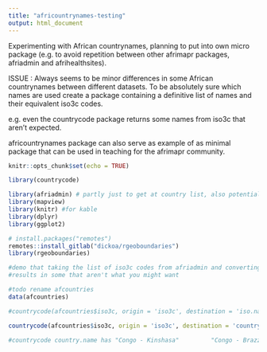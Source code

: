 ```yaml
---
title: "africountrynames-testing"
output: html_document
---
```


Experimenting with African countrynames, planning to put into own micro package (e.g. to avoid repetition between other afrimapr packages, afriadmin and afrihealthsites).

ISSUE :
Always seems to be minor differences in some African countrynames between different datasets. To be absolutely sure which names are used create a package containing a definitive list of names and their equivalent iso3c codes.

e.g. even the countrycode package returns some names from iso3c that aren't expected.

africountrynames package can also serve as example of as minimal package that can be used in teaching for the afrimapr community.


```r
knitr::opts_chunk$set(echo = TRUE)

library(countrycode)

library(afriadmin) # partly just to get at country list, also potential to compare with other boundaries
library(mapview)
library(knitr) #for kable
library(dplyr)
library(ggplot2)

# install.packages("remotes")
remotes::install_gitlab("dickoa/rgeoboundaries")
library(rgeoboundaries)

```


```r


#demo that taking the list of iso3c codes from afriadmin and converting them with package countrycode to names
#results in some that aren't what you might want

#todo rename afcountries
data(afcountries)

#countrycode(afcountries$iso3c, origin = 'iso3c', destination = 'iso.name')

countrycode(afcountries$iso3c, origin = 'iso3c', destination = 'country.name')

#countrycode country.name has "Congo - Kinshasa"         "Congo - Brazzaville"



```




